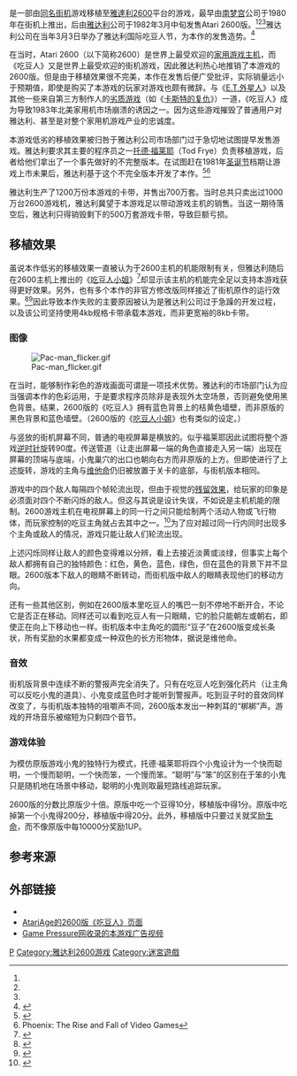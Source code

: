 {{NoteTA
| 1=zh-cn:吃豆人;zh-hk:食鬼;zh-tw:小精靈;zh-mo:食鬼;
}}
{{Infobox VG
| title=吃豆人
| english=Pac-Man
| image = Image:PacMan2600box.jpg
| platforms=[[雅達利2600|雅達利2600]]
| developer={{tsl|en|Tod Frye||Tod Frye}}
| publisher=[[雅达利|雅达利]]
| released=1982年3月<ref name="time">{{cite web |url=http://www.time.com/time/magazine/article/0,9171,921174,00.html |title=Pac-Man Fever |publisher=[[時代_(雜誌)|時代雜誌]] |date=1982-04-05 |language=en |accessdate=2009-07-23 |archive-date=2011-01-22 |archive-url=https://web.archive.org/web/20110122151527/http://www.time.com/time/magazine/article/0,9171,921174,00.html |dead-url=yes }}</ref><ref name="computing">{{cite news |url=http://www.atarimagazines.com/cva/v1n1/pacmania.php |title=PAC-MANIA |date=1983 春季 |author=Danny Goodman |publisher=Atarimagazines.com |language=en |pages=第122頁 |accessdate=2009-07-23 |archive-date=2018-12-12 |archive-url=https://web.archive.org/web/20181212180528/https://www.atarimagazines.com/cva/v1n1/pacmania.php |dead-url=no }}</ref><ref name="sears">{{Cite web |url=http://www.newspaperarchive.com/LandingPage.aspx?type=glpnews&search=atari%20pacman%20release&img=%5C%5Cna0007%5C375952%5C4021372_clean.html |title=存档副本 |access-date=2009-07-23 |archive-url=https://web.archive.org/web/20110526140229/http://www.newspaperarchive.com/LandingPage.aspx?type=glpnews&search=atari%20pacman%20release&img=%5C%5Cna0007%5C375952%5C4021372_clean.html |archive-date=2011-05-26 |dead-url=yes }}</ref>
| modes=单人游戏，双人轮流游戏
| genre = [[益智游戏|益智]]
}}

{{Vgname|吃豆人|en=Pac-Man}}是一部由[[吃豆人|同名]][[街机|街机]]游戏移植至[[雅達利2600|雅達利2600]]平台的游戏，最早由[[南梦宫|南梦宫]]公司于1980年在街机上推出，后由[[雅达利|雅达利]]公司于1982年3月中旬发售Atari 2600版。<ref name="time" /><ref name="computing" /><ref name="sears" />雅达利公司在当年3月3日举办了雅达利国际吃豆人节，为本作的发售造势。<ref name="pacday">{{cite news |language = en |title= Only your more dats until atart national PAC-MAN day|publisher = Pittsburgh Post-Gazette |url=http://news.google.com/newspapers?id=ruYNAAAAIBAJ&sjid=lG0DAAAAIBAJ&pg=4164,6921922&dq=atari+pac-man |pages = 第14頁 |date = 1982-03-30}}</ref>

在当时，Atari 2600（以下简称2600）是世界上最受欢迎的[[家用游戏主机|家用游戏主机]]，而《吃豆人》又是世界上最受欢迎的街机游戏{{来源请求}}，因此雅达利热心地推销了本游戏的2600版。但是由于移植效果很不完美，本作在发售后便广受批评，实际销量远小于预期值，即使是购买了本游戏的玩家对游戏也颇有微辞。与《[[E.T.外星人_(1983年游戏)|E.T.外星人]]》以及其他一些来自第三方制作人的[[劣质游戏|劣质游戏]]（如《[[卡斯特的复仇|卡斯特的复仇]]》）一道，《吃豆人》成为导致1983年北美家用机市场崩溃的诱因之一。因为这些游戏摧毁了普通用户对雅达利、甚至是对整个家用机游戏产业的忠诚度。

本游戏低劣的移植效果被归咎于雅达利公司市场部门过于急切地试图提早发售游戏。雅达利要求其主要的程序员之一[[托德·福莱耶|托德·福莱耶]]（Tod Frye）负责移植游戏，后者给他们拿出了一个事先做好的不完整版本。在试图赶在1981年[[圣诞节|圣诞节]]档期让游戏上市未果后，雅达利基于这个不完全版本开发了本作。<ref name="retrogamingtimes">{{cite web
 |last        = Jacobi
 |first       = Scott
 |title       = 2600 Pac-Man: Redefining A Failure
 |publisher   = Retrogaming Times Monthly
 |date        = Issue #27 - August 2006
 |url         = http://my.stratos.net/~hewston95/RTM27/RTM27.html
 |accessdate  = 2007-11-14
 |deadurl     = yes
 |archiveurl  = https://web.archive.org/web/20070715042238/http://my.stratos.net/~hewston95/RTM27/RTM27.html
 |archivedate = 2007-07-15
}}</ref><ref name="phoenix">Phoenix: The Rise and Fall of Video Games</ref>

雅达利生产了1200万份本游戏的卡带，并售出700万套。当时总共只卖出过1000万台2600游戏机，雅达利冀望于本游戏足以带动游戏主机的销售。当这一期待落空后，雅达利只得销毁剩下的500万套游戏卡带，导致巨额亏损。

==移植效果==
虽说本作低劣的移植效果一直被认为于2600主机的机能限制有关，但雅达利随后在2600主机上推出的《[[吃豆人小姐|吃豆人小姐]]》<ref>{{Cite web |url=http://www.atarihq.com/reviews/2600/ms_pac-man.html |title=存档副本 |accessdate=2009-07-23 |archive-date=2010-03-11 |archive-url=https://web.archive.org/web/20100311031923/http://www.atarihq.com/reviews/2600/ms_pac-man.html |dead-url=no }}</ref>却显示该主机的机能完全足以支持本游戏获得更好效果。另外，也有多个本作的非官方修改版同样接近了街机原作的运行效果。<ref>{{cite web |url=http://www.kudla.org/raindog/pac26.html |title=存档副本 |accessdate=2009-07-23 |deadurl=yes |archiveurl=https://web.archive.org/web/20081202001650/http://www.kudla.org/raindog/pac26.html |archivedate=2008-12-02 }}</ref><ref>{{Cite web |url=http://www.atariage.com/software_page.html?SoftwareLabelID=1022 |title=存档副本 |access-date=2009-07-23 |archive-url=https://web.archive.org/web/20060325123859/http://www.atariage.com/software_page.html?SoftwareLabelID=1022 |archive-date=2006-03-25 |dead-url=yes }}</ref>因此导致本作失败的主要原因被认为是雅达利公司过于急躁的开发过程，以及该公司坚持使用4kb规格卡带承载本游戏，而非更宽裕的8kb卡带。

===图像===
[[Image:Pac-man_flicker.gif|thumb]]

在当时，能够制作彩色的游戏画面可谓是一项技术优势。雅达利的市场部门认为应当强调本作的色彩运用，于是要求程序员除非是表现外太空场景，否则避免使用黑色背景。结果，2600版的《吃豆人》拥有蓝色背景上的桔黄色墙壁，而非原版的黑色背景和蓝色墙壁。（2600版的《[[吃豆人小姐|吃豆人小姐]]》也有类似的设定。）

与竖放的街机屏幕不同，普通的电视屏幕是横放的。似乎福莱耶因此试图将整个游戏[[逆时针|逆时针]]旋转90度。传送管道（让走出屏幕一端的角色直接走入另一端）出现在屏幕的顶端与底端，小鬼巢穴的出口也朝向右方而非原版的上方。但即使进行了上述旋转，游戏的主角与[[维他命|维他命]]仍旧被放置于关卡的底部，与街机版本相同。

游戏中的四个敌人每隔四个帧轮流出现，但由于视觉的[[残留效果|残留效果]]，给玩家的印象是必须面对四个不断闪烁的敌人。但这与其说是设计失误，不如说是主机机能的限制。2600游戏主机在电视屏幕上的同一行之间只能绘制两个活动人物或飞行物体，而玩家控制的吃豆主角就占去其中之一。<ref>{{cite web|url=http://www.atariage.com/2600/programming|title=AtariAge - Atari 2600 Programming|publisher=AtariAge.com|accessdate=2007-12-27|archive-date=2007-12-14|archive-url=https://web.archive.org/web/20071214135348/http://www.atariage.com/2600/programming/|dead-url=no}}</ref>为了应对超过同一行内同时出现多个主角或敌人的情况，游戏只能让敌人们轮流出现。

上述闪烁同样让敌人的颜色变得难以分辨，看上去接近淡黄或淡绿，但事实上每个敌人都拥有自己的独特颜色：红色，黄色，蓝色，绿色，但在蓝色的背景下并不显眼。2600版本下敌人的眼睛不断转动，而街机版中敌人的眼睛表现他们的移动方向。

还有一些其他区别，例如在2600版本里吃豆人的嘴巴一刻不停地不断开合，不论它是否正在移动。同样还可以看到吃豆人有一只眼睛，它的脸只能朝左或朝右，即使正在向上下移动也一样。街机版本中主角吃的圆形“豆子”在2600版变成长条状，所有奖励的水果都变成一种双色的长方形物体，据说是维他命。

===音效===
街机版背景中连续不断的警报声完全消失了。只有在吃豆人吃到强化药片（让主角可以反吃小鬼的道具）、小鬼变成蓝色时才能听到警报声。吃到豆子时的音效同样改变了，与街机版本独特的咀嚼声不同，2600版本发出一种刺耳的“梆梆”声。游戏的开场音乐被缩短为只剩四个音节。

===游戏体验===
为模仿原版游戏小鬼的独特行为模式，托德·福莱耶将四个小鬼设计为一个快而聪明，一个慢而聪明，一个快而笨，一个慢而笨。“聪明”与“笨”的区别在于笨的小鬼只是随机地在场景中移动，聪明的小鬼则取最短路线追踪玩家。

2600版的分数比原版少十倍。原版中吃一个豆得10分，移植版中得1分。原版中吃掉第一个小鬼得200分，移植版中得20分。此外，移植版中只要过关就奖励[[生命_(游戏)|生命]]，而不像原版中每10000分奖励1UP。

==参考来源==
{{reflist}}

==外部链接==
* {{moby game|id=/pac-man|name=Atari 2600 ''Pac-Man''}} 
* [https://web.archive.org/web/20130121042542/http://www.atariage.com/software_page.html?SoftwareLabelID=342 AtariAge的2600版《吃豆人》页面]
* [http://gameads.gamepressure.com/tv_game_commercial.asp?ID=5671 Game Pressure网收录的本游戏广告视频]{{Wayback|url=http://gameads.gamepressure.com/tv_game_commercial.asp?ID=5671 |date=20071021083357 }}

[[Category:1982年电子游戏|P]]
[[Category:雅达利2600游戏|Category:雅达利2600游戏]]
[[Category:迷宮遊戲|Category:迷宮遊戲]]